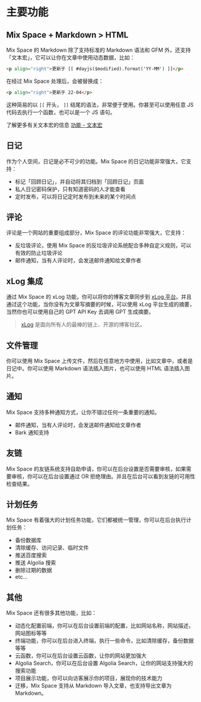 # 主要功能

## Mix Space + Markdown > HTML

Mix Space 的 Markdown 除了支持标准的 Markdown 语法和 GFM 外，还支持「文本宏」，它可以让你在文章中使用动态数据，比如：

```html /[[ #dayjs($modified).format('YY-MM') ]]/
<p align="right">更新于 [[ #dayjs($modified).format('YY-MM') ]]</p>
```

在经过 Mix Space 处理后，会被替换成：

```html /22-04/
<p align="right">更新于 22-04</p>
```

这种简易的以 `[[` 开头， `]]` 结尾的语法，非常便于使用。你甚至可以使用任意 JS 代码去执行一个函数，也可以是一个 JS 语句。

了解更多有关文本宏的信息 [功能 - 文本宏](/usage/macros)

## 日记

作为个人空间，日记是必不可少的功能。Mix Space 的日记功能非常强大，它支持：

- 标记「回顾日记」，并自动将其归档到「回顾日记」页面
- 私人日记密码保护，只有知道密码的人才能查看
- 定时发布，可以将日记定时发布到未来的某个时间点

## 评论

评论是一个网站的重要组成部分，Mix Space 的评论功能非常强大，它支持：

- 反垃圾评论，使用 Mix Space 的反垃圾评论系统配合多种自定义规则，可以有效的防止垃圾评论
- 邮件通知，当有人评论时，会发送邮件通知给文章作者

## xLog 集成

通过 Mix Space 的 xLog 功能，你可以将你的博客文章同步到 [xLog 平台](https://xlog.app)。并且通过这个功能，当你没有为文章写摘要的时候，可以使用 xLog 平台生成的摘要，当然你也可以使用自己的 GPT API Key 去调用 GPT 生成摘要。

> [xLog](https://xlog.app/about) 是面向所有人的最棒的链上、开源的博客社区。

## 文件管理

你可以使用 Mix Space 上传文件，然后在任意地方中使用，比如文章中，或者是日记中。你可以使用 Markdown 语法插入图片，也可以使用 HTML 语法插入图片。

## 通知

Mix Space 支持多种通知方式，让你不错过任何一条重要的通知。

- 邮件通知，当有人评论时，会发送邮件通知给文章作者
- Bark 通知支持

## 友链

Mix Space 的友链系统支持自助申请，你可以在后台设置是否需要审核，如果需要审核，你可以在后台设置通过 OR 拒绝理由。并且在后台可以看到友链的可用性检查结果。

## 计划任务

Mix Space 有着强大的计划任务功能，它们都被统一管理，你可以在后台执行计划任务：

- 备份数据库
- 清除缓存、访问记录、临时文件
- 推送百度搜索
- 推送 Algolia 搜索
- 删除过期的数据
- etc...

## 其他

Mix Space 还有很多其他功能，比如：

- 动态化配置前端，你可以在后台设置前端的配置，比如网站名称，网站描述，网站图标等等
- 终端功能，你可以在后台进入终端，执行一些命令，比如清除缓存，备份数据等等
- 云函数，你可以在后台设置云函数，让你的网站更加强大
- Algolia Search，你可以在后台设置 Algolia Search，让你的网站支持强大的搜索功能
- 项目展示功能，你可以向访客展示你的项目，展现你的技术能力
- 迁移，Mix Space 支持从 Markdown 导入文章，也支持导出文章为 Markdown。

